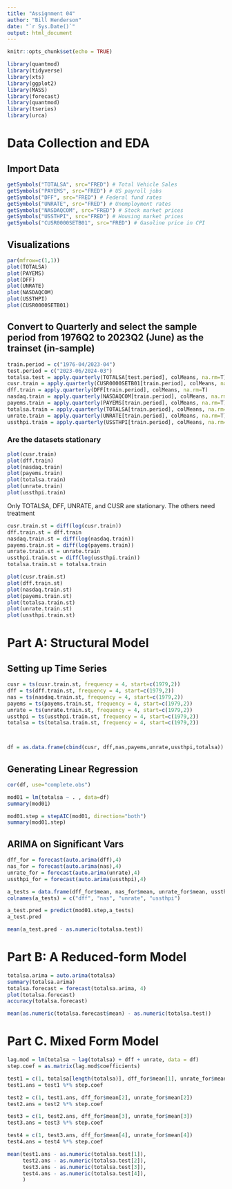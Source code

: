 ```yaml
---
title: "Assignment 04"
author: "Bill Henderson"
date: "`r Sys.Date()`"
output: html_document
---
```


```r
knitr::opts_chunk$set(echo = TRUE)

library(quantmod)
library(tidyverse)
library(xts)
library(ggplot2)
library(MASS)
library(forecast)
library(quantmod)
library(tseries)
library(urca)
```

# Data Collection and EDA
## Import Data
```r
getSymbols("TOTALSA", src="FRED") # Total Vehicle Sales
getSymbols("PAYEMS", src="FRED") # US payroll jobs
getSymbols("DFF", src="FRED") # Federal fund rates
getSymbols("UNRATE", src="FRED") # Unemployment rates
getSymbols("NASDAQCOM", src="FRED") # Stock market prices
getSymbols("USSTHPI", src="FRED") # Housing market prices
getSymbols("CUSR0000SETB01", src="FRED") # Gasoline price in CPI


```
## Visualizations
```r
par(mfrow=c(1,1))
plot(TOTALSA)
plot(PAYEMS)
plot(DFF)
plot(UNRATE)
plot(NASDAQCOM)
plot(USSTHPI)
plot(CUSR0000SETB01)

```
## Convert to Quarterly and select the sample period from 1976Q2 to 2023Q2 (June) as the trainset (in-sample)
```r
train.period = c("1976-04/2023-04")
test.period = c("2023-06/2024-03")
totalsa.test = apply.quarterly(TOTALSA[test.period], colMeans, na.rm=T)
cusr.train = apply.quarterly(CUSR0000SETB01[train.period], colMeans, na.rm=T)
dff.train = apply.quarterly(DFF[train.period], colMeans, na.rm=T)
nasdaq.train = apply.quarterly(NASDAQCOM[train.period], colMeans, na.rm=T)
payems.train = apply.quarterly(PAYEMS[train.period], colMeans, na.rm=T)
totalsa.train = apply.quarterly(TOTALSA[train.period], colMeans, na.rm=T)
unrate.train = apply.quarterly(UNRATE[train.period], colMeans, na.rm=T)
ussthpi.train = apply.quarterly(USSTHPI[train.period], colMeans, na.rm=T)
```

### Are the datasets stationary
```r
plot(cusr.train)
plot(dff.train)
plot(nasdaq.train)
plot(payems.train)
plot(totalsa.train)
plot(unrate.train)
plot(ussthpi.train)

```
Only TOTALSA, DFF, UNRATE, and CUSR are stationary. The others need treatment
```r
cusr.train.st = diff(log(cusr.train))
dff.train.st = dff.train
nasdaq.train.st = diff(log(nasdaq.train))
payems.train.st = diff(log(payems.train))
unrate.train.st = unrate.train
ussthpi.train.st = diff(log(ussthpi.train))
totalsa.train.st = totalsa.train

plot(cusr.train.st)
plot(dff.train.st)
plot(nasdaq.train.st)
plot(payems.train.st)
plot(totalsa.train.st)
plot(unrate.train.st)
plot(ussthpi.train.st)
```


# Part A: Structural Model
## Setting up Time Series
```r
cusr = ts(cusr.train.st, frequency = 4, start=c(1979,2))
dff = ts(dff.train.st, frequency = 4, start=c(1979,2))
nas = ts(nasdaq.train.st, frequency = 4, start=c(1979,2))
payems = ts(payems.train.st, frequency = 4, start=c(1979,2))
unrate = ts(unrate.train.st, frequency = 4, start=c(1979,2))
ussthpi = ts(ussthpi.train.st, frequency = 4, start=c(1979,2))
totalsa = ts(totalsa.train.st, frequency = 4, start=c(1979,2))



df = as.data.frame(cbind(cusr, dff,nas,payems,unrate,ussthpi,totalsa))
```
## Generating Linear Regression
```r
cor(df, use="complete.obs")

mod01 = lm(totalsa ~ . , data=df)
summary(mod01)

mod01.step = stepAIC(mod01, direction="both")
summary(mod01.step)
```
## ARIMA on Significant Vars
```r
dff_for = forecast(auto.arima(dff),4)
nas_for = forecast(auto.arima(nas),4)
unrate_for = forecast(auto.arima(unrate),4)
ussthpi_for = forecast(auto.arima(ussthpi),4)

a_tests = data.frame(dff_for$mean, nas_for$mean, unrate_for$mean, ussthpi_for$mean)
colnames(a_tests) = c("dff", "nas", "unrate", "ussthpi")

a_test.pred = predict(mod01.step,a_tests)
a_test.pred

mean(a_test.pred - as.numeric(totalsa.test))
```
# Part B: A Reduced-form Model
```r
totalsa.arima = auto.arima(totalsa)
summary(totalsa.arima)
totalsa.forecast = forecast(totalsa.arima, 4)
plot(totalsa.forecast)
accuracy(totalsa.forecast)

mean(as.numeric(totalsa.forecast$mean) - as.numeric(totalsa.test))
```
# Part C. Mixed Form Model
```r
lag.mod = lm(totalsa ~ lag(totalsa) + dff + unrate, data = df)
step.coef = as.matrix(lag.mod$coefficients)

test1 = c(1, totalsa[length(totalsa)], dff_for$mean[1], unrate_for$mean[1])
test1.ans = test1 %*% step.coef

test2 = c(1, test1.ans, dff_for$mean[2], unrate_for$mean[2])
test2.ans = test2 %*% step.coef

test3 = c(1, test2.ans, dff_for$mean[3], unrate_for$mean[3])
test3.ans = test3 %*% step.coef

test4 = c(1, test3.ans, dff_for$mean[4], unrate_for$mean[4])
test4.ans = test4 %*% step.coef

mean(test1.ans - as.numeric(totalsa.test[1]),
     test2.ans - as.numeric(totalsa.test[2]),
     test3.ans - as.numeric(totalsa.test[3]),
     test4.ans - as.numeric(totalsa.test[4]),
     )
```


